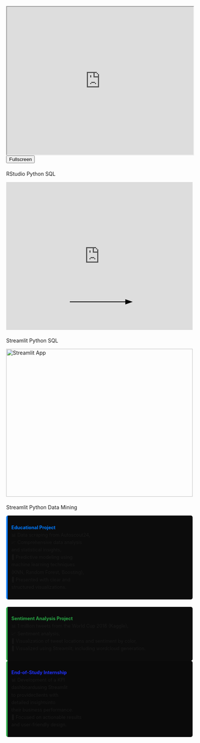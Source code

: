 <body>




<div class="content">


<div class="card-container">
  
<div class="card">
<div class="card-image" style="margin-bottom: 20px;">
<iframe 
id="html-diapo"
width="100%" 
height="400px"
src="https://dirtoussef.github.io/Predicting_Price_Cars/R/auto.html">
</iframe>
<button id="fullscreen-btn" class="fullscreen-btn">Fullscreen</button>
</div>
<div class="tags">
<span class="tag">RStudio</span>
<span class="tag">Python</span>
<span class="tag">SQL</span>
</div>
</div>






<div class="card">
<div class="card-image" style="margin-bottom: 20px;">
<iframe width="100%" height="400px" 
        src="https://www.youtube.com/embed/o9gVYMBb-V0" 
        frameborder="0" 
        allow="accelerometer; autoplay; clipboard-write; encrypted-media; gyroscope; picture-in-picture" 
        allowfullscreen>
</iframe>
 </div>
 

 <div class="tags-container">
  <span class="tag">Streamlit</span>
  <span class="tag">Python</span>
  <span class="tag">SQL</span>
</div>
</div>














<div class="card-sentiment">
<div class="card-image" style="margin-bottom: 20px;">
<a href="https://worldcup-sentiment.streamlit.app/" target="_blank">
<img src="images/francecup.png" alt="Streamlit App" width="100%" height="400px">
</a>
</div>
<div class="tags-container">
<span class="tag">Streamlit</span>
<span class="tag">Python</span>
<span class="tag">Data Mining</span>
</div>
</div>









<div class="card-text-top-left" id="top-left-text" style="font-size: 0.9em; line-height: 1.6em; text-align: left; padding: 10px; border-left: 4px solid #007BFF; background-color:rgb(12, 12, 12); border-radius: 5px;">
  <strong style="color: #007BFF;">Educational Project</strong><br>
  📊 Data scraping from Autoscout24,<br>
  📈 Comprehensive data analysis<br>
  and statistical insights,<br>
  🤖 Predictive modeling using<br>
  machine learning techniques<br>
  (KNN, Random Forest, Boosting),<br>
  📑 Presented with clear and<br>
  structured visualizations.
</div>

<!-- Nouvelle carte à gauche -->

<div class="card-text-center-left" id="center-left-text" style="font-size: 0.9em; line-height: 1.6em; text-align: left; padding: 10px; border-left: 4px solid #28A745; background-color:rgb(12, 12, 12); border-radius: 5px; margin-top: 20px; margin-left: 0;">
  <strong style="color: #28A745;">Sentiment Analysis Project</strong><br>
  📊 1 million tweets from the World Cup 2018 (Kaggle),<br>
  📈 Sentiment analysis,<br>
  🤖 Visualization of tweet locations and sentiment by color,<br>
  📑 Visualized using Streamlit, including wordcloud generation.
</div>




<div class="card-text-top-right" id="top-right-text" style="font-size: 0.9em; line-height: 1.6em; width = 50%; text-align: left; padding: 10px; border-left: 4px solid #28A745; background-color:rgb(10, 10, 10); border-radius: 5px;">
  <strong style="color:rgb(31, 49, 254);">End-of-Study Internship</strong><br>
  📊 Development of a KPI<br>
  dashboardusing Streamlit<br> 
  to provideclients with<br> 
  detailed insightsinto<br> 
  their business performance.<br>
  💼 Focused on actionable results<br>
  and user-friendly design.
</div>


<svg class="arrow-left" width="200" height="100" style="position: absolute; left: 400px; top: 800px;">
  <defs>
    <marker id="arrowhead-left" markerWidth="10" markerHeight="7" refX="0" refY="3.5" orient="auto">
      <polygon points="0 0, 10 3.5, 0 7" fill="#00000" />
    </marker>
  </defs>
  <line x1="0" y1="50" x2="150" y2="50" stroke="#000000" stroke-width="2" marker-end="url(#arrowhead-left)" />
</svg>



<script>
  // Fullscreen functionality
  const fullscreenBtn = document.getElementById('fullscreen-btn');
  const htmlDiapo = document.getElementById('html-diapo');

  fullscreenBtn.addEventListener('click', () => {
    if (htmlDiapo.requestFullscreen) {
      htmlDiapo.requestFullscreen();
    } else if (htmlDiapo.mozRequestFullScreen) { // Firefox
      htmlDiapo.mozRequestFullScreen();
    } else if (htmlDiapo.webkitRequestFullscreen) { // Chrome, Safari and Opera
      htmlDiapo.webkitRequestFullscreen();
    } else if (htmlDiapo.msRequestFullscreen) { // IE/Edge
      htmlDiapo.msRequestFullscreen();
    }
  });
</script>
</div>
</body>
























